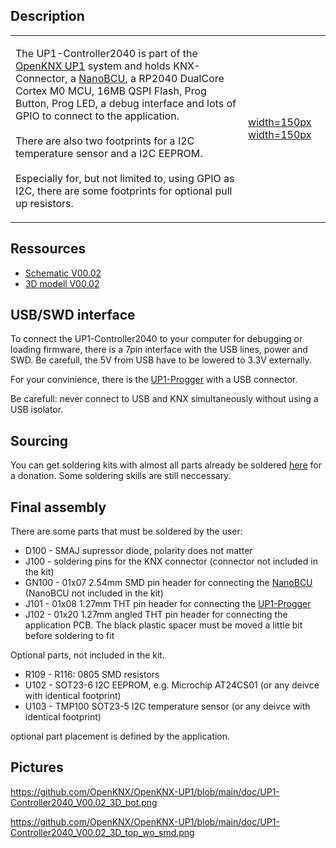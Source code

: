 == Description ==

{|
|-
| 
The UP1-Controller2040 is part of the [[OpenKNX UP1]] system and holds KNX-Connector, a [[NanoBCU]], a RP2040 DualCore Cortex M0 MCU, 16MB QSPI Flash, Prog Button, Prog LED, a debug interface and lots of GPIO to connect to the application.<br><br>
There are also two footprints for a I2C temperature sensor and a I2C EEPROM.<br><br>
Especially for, but not limited to, using GPIO as I2C, there are some footprints for optional pull up resistors.
| [[https://github.com/OpenKNX/OpenKNX-UP1/blob/main/doc/UP1-Controller2040_V00.02_3D_bot.png|width=150px]] [[https://github.com/OpenKNX/OpenKNX-UP1/blob/main/doc/UP1-Controller2040_V00.02_3D_top_wo_smd.png|width=150px]]
|}


== Ressources ==

* [https://github.com/OpenKNX/OpenKNX-UP1/blob/main/doc/UP1-Controller2040_V00.02.sch.pdf Schematic V00.02]
* [https://github.com/OpenKNX/OpenKNX-UP1/blob/main/doc/UP1-Controller2040_V00.02.step 3D modell V00.02]

== USB/SWD interface ==

To connect the UP1-Controller2040 to your computer for debugging or loading firmware, there is a 7pin interface with the USB lines, power and SWD. Be carefull, the 5V from USB have to be lowered to 3.3V externally.

For your convinience, there is the [[UP1-Progger]] with a USB connector.

Be carefull: never connect to USB and KNX simultaneously without using a USB isolator.

== Sourcing  ==

You can get soldering kits with almost all parts already be soldered [http://shop.sirsydom.de here] for a donation. Some soldering skills are still  neccessary.

== Final assembly ==

There are some parts that must be soldered by the user:
* D100 - SMAJ supressor diode, polarity does not matter
* J100 - soldering pins for the KNX connector (connector not included in the kit)
* GN100 - 01x07 2.54mm SMD pin header for connecting the [[NanoBCU]] (NanoBCU not included in the kit)
* J101 - 01x08 1.27mm THT pin header for connecting the [[UP1-Progger]]
* J102 - 01x20 1.27mm angled THT pin header for connecting the application PCB. The black plastic spacer must be moved a little bit before soldering to fit


Optional parts, not included in the kit. 

* R109 - R116: 0805 SMD resistors
* U102 - SOT23-6 I2C EEPROM, e.g. Microchip AT24CS01 (or any deivce with identical footprint)
* U103 - TMP100 SOT23-5 I2C temperature sensor (or any deivce with identical footprint)

optional part placement is defined by the application.


== Pictures ==

[[https://github.com/OpenKNX/OpenKNX-UP1/blob/main/doc/UP1-Controller2040_V00.02_3D_bot.png]]

[[https://github.com/OpenKNX/OpenKNX-UP1/blob/main/doc/UP1-Controller2040_V00.02_3D_top_wo_smd.png]]
